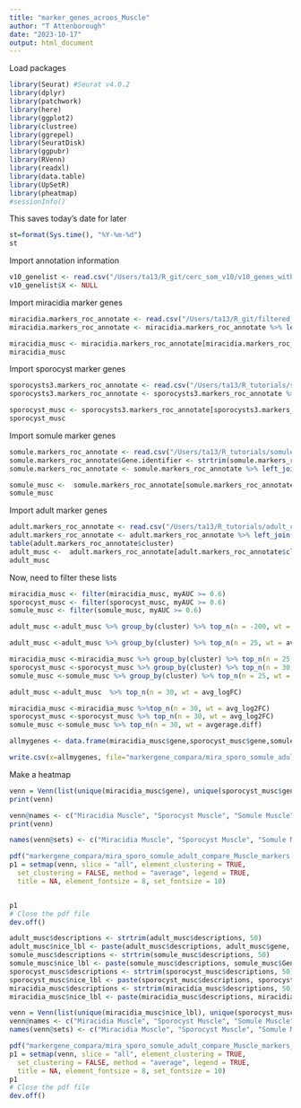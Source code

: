 ```yaml
---
title: "marker_genes_acroos_Muscle"
author: "T Attenborough"
date: "2023-10-17"
output: html_document
---
```


Load packages
```r
library(Seurat) #Seurat v4.0.2
library(dplyr)
library(patchwork)
library(here)
library(ggplot2)
library(clustree)
library(ggrepel)
library(SeuratDisk)
library(ggpubr)
library(RVenn)
library(readxl)
library(data.table)
library(UpSetR)
library(pheatmap)
#sessionInfo()

```

This saves today's date for later
```r
st=format(Sys.time(), "%Y-%m-%d") 
st
```

Import annotation information
```r
v10_genelist <- read.csv("/Users/ta13/R_git/cerc_som_v10/v10_genes_with_descriptions_2023-04-17.csv", stringsAsFactors = FALSE, header = TRUE) #import the marker data from cercule papaer
v10_genelist$X <- NULL 
```

Import miracidia marker genes
```r
miracidia.markers_roc_annotate <- read.csv("/Users/ta13/R_git/filtered_v10_miracidia/markerz_roc_with_lbls_run1.combined.v10_annotate_2023-01-23.csv", stringsAsFactors = FALSE, header = TRUE)
miracidia.markers_roc_annotate <- miracidia.markers_roc_annotate %>% left_join(v10_genelist, by = c("gene" = "Gene.stable.ID")) #check the top 5 marker genes are also in the somule paper

miracidia_musc <- miracidia.markers_roc_annotate[miracidia.markers_roc_annotate$cluster=='Muscle 1' | miracidia.markers_roc_annotate$cluster=='Muscle 2' ,]
miracidia_musc
```

Import sporocyst marker genes
```r
sporocysts3.markers_roc_annotate <- read.csv("/Users/ta13/R_tutorials/sporocysts/sporocysts3.markers_roc_annotate_2022-07-18.csv", stringsAsFactors = FALSE, header = TRUE)
sporocysts3.markers_roc_annotate <- sporocysts3.markers_roc_annotate %>% left_join(v10_genelist, by = c("gene" = "Gene.stable.ID")) #check the top 5 marker genes are also in the somule paper

sporocyst_musc <- sporocysts3.markers_roc_annotate[sporocysts3.markers_roc_annotate$cluster=='Muscle' ,]
sporocyst_musc
```

Import somule marker genes
```r
somule.markers_roc_annotate <- read.csv("/Users/ta13/R_tutorials/somule_diaz_supp.csv", stringsAsFactors = FALSE, header = TRUE)
somule.markers_roc_annotate$Gene.identifier <- strtrim(somule.markers_roc_annotate$Gene.identifier, 10)
somule.markers_roc_annotate <- somule.markers_roc_annotate %>% left_join(v10_genelist, by = c("Gene.identifier" = "Gene.stable.ID")) #check the top 5 marker genes are also in the somule paper

somule_musc <-  somule.markers_roc_annotate[somule.markers_roc_annotate$cluster=='Positional muscle' | somule.markers_roc_annotate$cluster=='Actin 2 muscle' | somule.markers_roc_annotate$cluster=='MyoD+ muscle' ,]
somule_musc
```

Import adult marker genes
```r
adult.markers_roc_annotate <- read.csv("/Users/ta13/R_tutorials/adult_collins_markers.csv", stringsAsFactors = FALSE, header = TRUE)
adult.markers_roc_annotate <- adult.markers_roc_annotate %>% left_join(v10_genelist, by = c("gene" = "Gene.stable.ID")) #check the top 5 marker genes are also in the somule paper
table(adult.markers_roc_annotate$cluster)
adult_musc <-  adult.markers_roc_annotate[adult.markers_roc_annotate$cluster=='muscle 1' | adult.markers_roc_annotate$cluster=='muscle 2' | adult.markers_roc_annotate$cluster=='muscle 3' | adult.markers_roc_annotate$cluster=='muscle 4' | adult.markers_roc_annotate$cluster=='muscle 5' | adult.markers_roc_annotate$cluster=='muscle 6' | adult.markers_roc_annotate$cluster=='muscle 7' | adult.markers_roc_annotate$cluster=='muscle 8' ,]
adult_musc
```

Now, need to filter these lists
```r
miracidia_musc <- filter(miracidia_musc, myAUC >= 0.6)
sporocyst_musc <- filter(sporocyst_musc, myAUC >= 0.6)
somule_musc <- filter(somule_musc, myAUC >= 0.6)
```

```r
adult_musc <-adult_musc %>% group_by(cluster) %>% top_n(n = -200, wt = p_val_adj)
```

```r
adult_musc <-adult_musc %>% group_by(cluster) %>% top_n(n = 25, wt = avg_logFC) %>% ungroup()

miracidia_musc <-miracidia_musc %>% group_by(cluster) %>% top_n(n = 25, wt = avg_log2FC) %>% ungroup()
sporocyst_musc <-sporocyst_musc %>% group_by(cluster) %>% top_n(n = 30, wt = avg_log2FC) %>% ungroup()
somule_musc <-somule_musc %>% group_by(cluster) %>% top_n(n = 25, wt = avgerage.diff) %>% ungroup()
```

```r
adult_musc <-adult_musc  %>% top_n(n = 30, wt = avg_logFC)

miracidia_musc <-miracidia_musc %>%top_n(n = 30, wt = avg_log2FC)
sporocyst_musc <-sporocyst_musc %>% top_n(n = 30, wt = avg_log2FC)
somule_musc <-somule_musc %>% top_n(n = 30, wt = avgerage.diff)

```

```r
allmygenes <- data.frame(miracidia_musc$gene,sporocyst_musc$gene,somule_musc$Gene.identifier,adult_musc$gene)

write.csv(x=allmygenes, file="markergene_compara/mira_sporo_somule_adult_compare_Muscle_markers30.csv")

```


Make a heatmap
```r
venn = Venn(list(unique(miracidia_musc$gene), unique(sporocyst_musc$gene), unique(somule_musc$Gene.identifier), unique(adult_musc$gene)))
print(venn)

venn@names <- c("Miracidia Muscle", "Sporocyst Muscle", "Somule Muscle", "Adult Muscle")
print(venn)
```

```r
names(venn@sets) <- c("Miracidia Muscle", "Sporocyst Muscle", "Somule Muscle", "Adult Muscle")

pdf("markergene_compara/mira_sporo_somule_adult_compare_Muscle_markers.pdf", width = 8, height = 15)
p1 = setmap(venn, slice = "all", element_clustering = TRUE,
  set_clustering = FALSE, method = "average", legend = TRUE,
  title = NA, element_fontsize = 8, set_fontsize = 10)


p1
# Close the pdf file
dev.off()
```

```r
adult_musc$descriptions <- strtrim(adult_musc$descriptions, 50)
adult_musc$nice_lbl <- paste(adult_musc$descriptions, adult_musc$gene, sep= "- ")
somule_musc$descriptions <- strtrim(somule_musc$descriptions, 50)
somule_musc$nice_lbl <- paste(somule_musc$descriptions, somule_musc$Gene.identifier, sep= "- ")
sporocyst_musc$descriptions <- strtrim(sporocyst_musc$descriptions, 50)
sporocyst_musc$nice_lbl <- paste(sporocyst_musc$descriptions, sporocyst_musc$gene, sep= "- ")
miracidia_musc$descriptions <- strtrim(miracidia_musc$descriptions, 50)
miracidia_musc$nice_lbl <- paste(miracidia_musc$descriptions, miracidia_musc$gene, sep= "- ")
```

```r
venn = Venn(list(unique(miracidia_musc$nice_lbl), unique(sporocyst_musc$nice_lbl), unique(somule_musc$nice_lbl), unique(adult_musc$nice_lbl)))
venn@names <- c("Miracidia Muscle", "Sporocyst Muscle", "Somule Muscle", "Adult Muscle")
names(venn@sets) <- c("Miracidia Muscle", "Sporocyst Muscle", "Somule Muscle", "Adult Muscle")

pdf("markergene_compara/mira_sporo_somule_adult_compare_Muscle_markers_nicelbl30.pdf", width = 10, height = 20)
p1 = setmap(venn, slice = "all", element_clustering = TRUE,
  set_clustering = FALSE, method = "average", legend = TRUE,
  title = NA, element_fontsize = 8, set_fontsize = 10)
p1
# Close the pdf file
dev.off()
```

